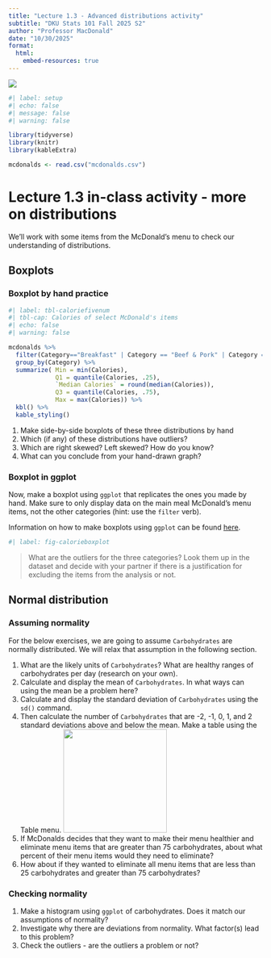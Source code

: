 ```yaml
---
title: "Lecture 1.3 - Advanced distributions activity"
subtitle: "DKU Stats 101 Fall 2025 S2"
author: "Professor MacDonald"
date: "10/30/2025"
format: 
  html:
    embed-resources: true
---
```


![](mcdonaldsfood.jpg)

```r
#| label: setup
#| echo: false
#| message: false
#| warning: false

library(tidyverse)
library(knitr)
library(kableExtra)

mcdonalds <- read.csv("mcdonalds.csv")
```

# Lecture 1.3 in-class activity - more on distributions

We'll work with some items from the McDonald's menu to check our understanding of distributions.

## Boxplots

### Boxplot by hand practice

```r
#| label: tbl-caloriefivenum
#| tbl-cap: Calories of select McDonald's items
#| echo: false
#| warning: false

mcdonalds %>% 
  filter(Category=="Breakfast" | Category == "Beef & Pork" | Category == "Chicken & Fish") %>% 
  group_by(Category) %>% 
  summarize( Min = min(Calories),
             Q1 = quantile(Calories, .25),
             `Median Calories` = round(median(Calories)), 
             Q3 = quantile(Calories, .75),
             Max = max(Calories)) %>% 
  kbl() %>% 
  kable_styling()
```

1.  Make side-by-side boxplots of these three distributions by hand
2.  Which (if any) of these distributions have outliers?
3.  Which are right skewed? Left skewed? How do you know?
4.  What can you conclude from your hand-drawn graph?

### Boxplot in ggplot

Now, make a boxplot using `ggplot` that replicates the ones you made by hand. Make sure to only display data on the main meal McDonald's menu items, not the other categories (hint: use the `filter` verb).

Information on how to make boxplots using `ggplot` can be found [here](https://ggplot2.tidyverse.org/reference/geom_boxplot.html).

```r
#| label: fig-calorieboxplot
```

> What are the outliers for the three categories? Look them up in the dataset and decide with your partner if there is a justification for excluding the items from the analysis or not.

## Normal distribution

### Assuming normality

For the below exercises, we are going to assume `Carbohydrates` are normally distributed. We will relax that assumption in the following section.

1.  What are the likely units of `Carbohydrates`? What are healthy ranges of carbohydrates per day (research on your own).
2.  Calculate and display the mean of `Carbohydrates`. In what ways can using the mean be a problem here?
3.  Calculate and display the standard deviation of `Carbohydrates` using the `sd()` command.
4.  Then calculate the number of `Carbohydrates` that are -2, -1, 0, 1, and 2 standard deviations above and below the mean. Make a table using the Table menu. ![](table.png){width="205"}
5.  If McDonalds decides that they want to make their menu healthier and eliminate menu items that are greater than 75 carbohydrates, about what percent of their menu items would they need to eliminate?
6.  How about if they wanted to eliminate all menu items that are less than 25 carbohydrates and greater than 75 carbohydrates?

### Checking normality

1.  Make a histogram using `ggplot` of carbohydrates. Does it match our assumptions of normality?
2.  Investigate why there are deviations from normality. What factor(s) lead to this problem?
3.  Check the outliers - are the outliers a problem or not?

